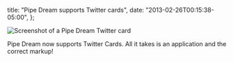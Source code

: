   title: "Pipe Dream supports Twitter cards",
  date: "2013-02-26T00:15:38-05:00",
};

![Screenshot of a Pipe Dream Twitter card](./pipe-dream-twitter-cards.png)

Pipe Dream now supports Twitter Cards. All it takes is an application and the correct markup!
